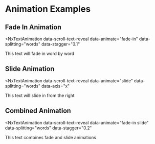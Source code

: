 # Animation Examples


## Fade In Animation

<NxTextAnimation 
  data-scroll-text-reveal 
  data-animate="fade-in"
  data-splitting="words"
  data-stagger="0.1"
>
  This text will fade in word by word
</NxTextAnimation>

## Slide Animation

<NxTextAnimation 
  data-scroll-text-reveal 
  data-animate="slide"
  data-splitting="words"
  data-axis="x"
>
  This text will slide in from the right
</NxTextAnimation>

## Combined Animation

<NxTextAnimation 
  data-scroll-text-reveal 
  data-animate="fade-in slide"
  data-splitting="words"
  data-stagger="0.2"
>
  This text combines fade and slide animations
</NxTextAnimation> 